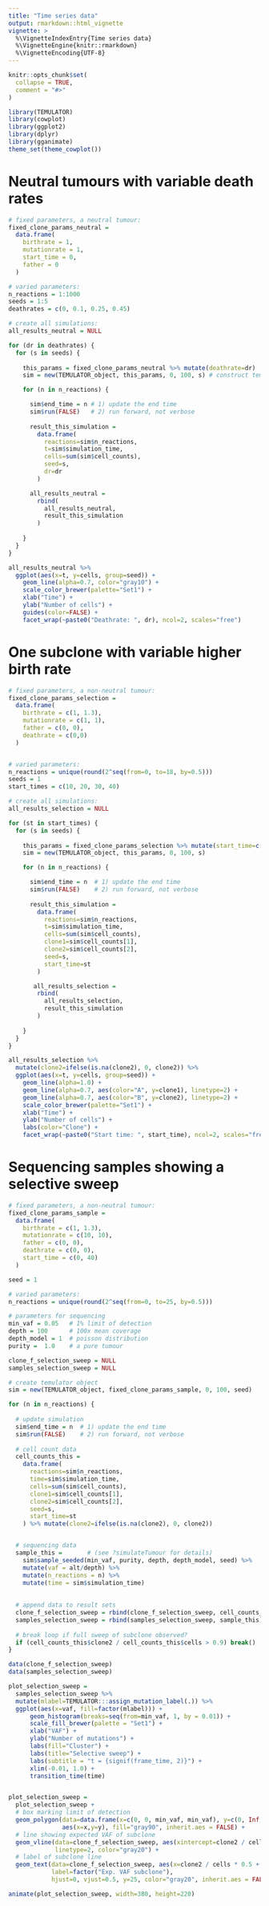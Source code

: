 ```yaml
---
title: "Time series data"
output: rmarkdown::html_vignette
vignette: >
  %\VignetteIndexEntry{Time series data}
  %\VignetteEngine{knitr::rmarkdown}
  %\VignetteEncoding{UTF-8}
---
```


```r
knitr::opts_chunk$set(
  collapse = TRUE,
  comment = "#>"
)
```


```r
library(TEMULATOR)
library(cowplot)
library(ggplot2)
library(dplyr)
library(gganimate)
theme_set(theme_cowplot())
```


# Neutral tumours with variable death rates

```r
# fixed parameters, a neutral tumour:
fixed_clone_params_neutral = 
  data.frame(
    birthrate = 1,
    mutationrate = 1,
    start_time = 0,
    father = 0
  )

# varied parameters:
n_reactions = 1:1000
seeds = 1:5
deathrates = c(0, 0.1, 0.25, 0.45)
```


```r
# create all simulations:
all_results_neutral = NULL

for (dr in deathrates) {
  for (s in seeds) {
    
    this_params = fixed_clone_params_neutral %>% mutate(deathrate=dr)
    sim = new(TEMULATOR_object, this_params, 0, 100, s) # construct temulator object

    for (n in n_reactions) {

      sim$end_time = n # 1) update the end time
      sim$run(FALSE)   # 2) run forward, not verbose
      
      result_this_simulation =
        data.frame(
          reactions=sim$n_reactions,
          t=sim$simulation_time,
          cells=sum(sim$cell_counts),
          seed=s,
          dr=dr
        )

      all_results_neutral = 
        rbind(
          all_results_neutral, 
          result_this_simulation
        )
      
    }
  }
}
```


```r
all_results_neutral %>% 
  ggplot(aes(x=t, y=cells, group=seed)) + 
    geom_line(alpha=0.7, color="gray10") + 
    scale_color_brewer(palette="Set1") + 
    xlab("Time") + 
    ylab("Number of cells") + 
    guides(color=FALSE) +
    facet_wrap(~paste0("Deathrate: ", dr), ncol=2, scales="free")
```


# One subclone with variable higher birth rate

```r
# fixed parameters, a non-neutral tumour:
fixed_clone_params_selection = 
  data.frame(
    birthrate = c(1, 1.3),
    mutationrate = c(1, 1),
    father = c(0, 0),
    deathrate = c(0,0)
  )


# varied parameters:
n_reactions = unique(round(2^seq(from=0, to=18, by=0.5)))
seeds = 1
start_times = c(10, 20, 30, 40)
```


```r
# create all simulations:
all_results_selection = NULL

for (st in start_times) {
  for (s in seeds) {
    
    this_params = fixed_clone_params_selection %>% mutate(start_time=c(0, st))
    sim = new(TEMULATOR_object, this_params, 0, 100, s)

    for (n in n_reactions) {

      sim$end_time = n  # 1) update the end time
      sim$run(FALSE)    # 2) run forward, not verbose
      
      result_this_simulation =
        data.frame(
          reactions=sim$n_reactions,
          t=sim$simulation_time,
          cells=sum(sim$cell_counts),
          clone1=sim$cell_counts[1],
          clone2=sim$cell_counts[2],
          seed=s,
          start_time=st
        )

       all_results_selection = 
        rbind(
          all_results_selection, 
          result_this_simulation
        )
       
    }
  }
}
```



```r
all_results_selection %>% 
  mutate(clone2=ifelse(is.na(clone2), 0, clone2)) %>%
  ggplot(aes(x=t, y=cells, group=seed)) + 
    geom_line(alpha=1.0) + 
    geom_line(alpha=0.7, aes(color="A", y=clone1), linetype=2) + 
    geom_line(alpha=0.7, aes(color="B", y=clone2), linetype=2) + 
    scale_color_brewer(palette="Set1") + 
    xlab("Time") + 
    ylab("Number of cells") + 
    labs(color="Clone") +
    facet_wrap(~paste0("Start time: ", start_time), ncol=2, scales="free")
```


# Sequencing samples showing a selective sweep 

```r
# fixed parameters, a non-neutral tumour:
fixed_clone_params_sample = 
  data.frame(
    birthrate = c(1, 1.3),
    mutationrate = c(10, 10),
    father = c(0, 0),
    deathrate = c(0, 0),
    start_time = c(0, 40)
  )

seed = 1

# varied parameters:
n_reactions = unique(round(2^seq(from=0, to=25, by=0.5)))

# parameters for sequencing
min_vaf = 0.05   # 1% limit of detection
depth = 100      # 100x mean coverage
depth_model = 1  # poisson distribution
purity =  1.0    # a pure tumour
```



```r
clone_f_selection_sweep = NULL
samples_selection_sweep = NULL

# create temulator object
sim = new(TEMULATOR_object, fixed_clone_params_sample, 0, 100, seed)

for (n in n_reactions) {
  
  # update simulation
  sim$end_time = n  # 1) update the end time
  sim$run(FALSE)    # 2) run forward, not verbose
      
  # cell count data
  cell_counts_this =
    data.frame(
      reactions=sim$n_reactions,
      time=sim$simulation_time,
      cells=sum(sim$cell_counts),
      clone1=sim$cell_counts[1],
      clone2=sim$cell_counts[2],
      seed=s,
      start_time=st
    ) %>% mutate(clone2=ifelse(is.na(clone2), 0, clone2))


  # sequencing data
  sample_this =       # (see ?simulateTumour for details)
    sim$sample_seeded(min_vaf, purity, depth, depth_model, seed) %>%
    mutate(vaf = alt/depth) %>% 
    mutate(n_reactions = n) %>% 
    mutate(time = sim$simulation_time)
  
  
  # append data to result sets
  clone_f_selection_sweep = rbind(clone_f_selection_sweep, cell_counts_this)
  samples_selection_sweep = rbind(samples_selection_sweep, sample_this)
  
  # break loop if full sweep of subclone observed? 
  if (cell_counts_this$clone2 / cell_counts_this$cells > 0.9) break()
}
```
```r
data(clone_f_selection_sweep)
data(samples_selection_sweep)
```


```r
plot_selection_sweep = 
  samples_selection_sweep %>%
  mutate(mlabel=TEMULATOR:::assign_mutation_label(.)) %>%
  ggplot(aes(x=vaf, fill=factor(mlabel))) + 
      geom_histogram(breaks=seq(from=min_vaf, 1, by = 0.01)) + 
      scale_fill_brewer(palette = "Set1") + 
      xlab("VAF") + 
      ylab("Number of mutations") + 
      labs(fill="Cluster") + 
      labs(title="Selective sweep") + 
      labs(subtitle = "t = {signif(frame_time, 2)}") + 
      xlim(-0.01, 1.0) + 
      transition_time(time) 


plot_selection_sweep =  
  plot_selection_sweep +
  # box marking limit of detection
  geom_polygon(data=data.frame(x=c(0, 0, min_vaf, min_vaf), y=c(0, Inf, Inf, 0)), 
               aes(x=x,y=y), fill="gray90", inherit.aes = FALSE) + 
  # line showing expected VAF of subclone
  geom_vline(data=clone_f_selection_sweep, aes(xintercept=clone2 / cells * 0.5), 
             linetype=2, color="gray20") + 
  # label of subclone line
  geom_text(data=clone_f_selection_sweep, aes(x=clone2 / cells * 0.5 + 0.025),
            label=factor("Exp. VAF subclone"),
            hjust=0, vjust=0.5, y=25, color="gray20", inherit.aes = FALSE) 

animate(plot_selection_sweep, width=380, height=220)
```
